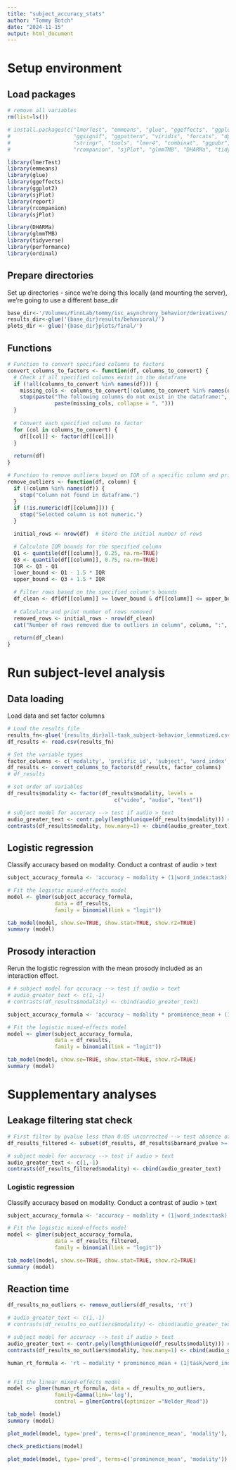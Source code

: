 ```yaml
---
title: "subject_accuracy_stats"
author: "Tommy Botch"
date: "2024-11-15"
output: html_document
---
```


# Setup environment

## Load packages

```r
# remove all variables
rm(list=ls()) 

# install.packages(c("lmerTest", "emmeans", "glue", "ggeffects", "ggplot2", 
#                    "ggsignif", "ggpattern", "viridis", "forcats", "dplyr",
#                    "stringr", "tools", "lmer4", "combinat", "ggpubr", "report",
#                    "rcompanion", "sjPlot", "glmmTMB", "DHARMa", "tidyverse"))

library(lmerTest)
library(emmeans)
library(glue)
library(ggeffects)
library(ggplot2)
library(sjPlot)
library(report)
library(rcompanion)
library(sjPlot)

library(DHARMa)
library(glmmTMB)
library(tidyverse)
library(performance)
library(ordinal)
```

## Prepare directories

Set up directories - since we're doing this locally (and mounting the server), 
we're going to use a different base_dir

```r

base_dir<-'/Volumes/FinnLab/tommy/isc_asynchrony_behavior/derivatives/'
results_dir<-glue('{base_dir}results/behavioral/')
plots_dir <- glue('{base_dir}plots/final/')

```

## Functions

```r
# Function to convert specified columns to factors
convert_columns_to_factors <- function(df, columns_to_convert) {
  # Check if all specified columns exist in the dataframe
  if (!all(columns_to_convert %in% names(df))) {
    missing_cols <- columns_to_convert[!columns_to_convert %in% names(df)]
    stop(paste("The following columns do not exist in the dataframe:", 
               paste(missing_cols, collapse = ", ")))
  }
  
  # Convert each specified column to factor
  for (col in columns_to_convert) {
    df[[col]] <- factor(df[[col]])
  }
  
  return(df)
}

# Function to remove outliers based on IQR of a specific column and print the number of removed values
remove_outliers <- function(df, column) {
  if (!column %in% names(df)) {
    stop("Column not found in dataframe.")
  }
  if (!is.numeric(df[[column]])) {
    stop("Selected column is not numeric.")
  }

  initial_rows <- nrow(df)  # Store the initial number of rows

  # Calculate IQR bounds for the specified column
  Q1 <- quantile(df[[column]], 0.25, na.rm=TRUE)
  Q3 <- quantile(df[[column]], 0.75, na.rm=TRUE)
  IQR <- Q3 - Q1
  lower_bound <- Q1 - 1.5 * IQR
  upper_bound <- Q3 + 1.5 * IQR

  # Filter rows based on the specified column's bounds
  df_clean <- df[df[[column]] >= lower_bound & df[[column]] <= upper_bound, ]
  
  # Calculate and print number of rows removed
  removed_rows <- initial_rows - nrow(df_clean)
  cat("Number of rows removed due to outliers in column", column, ":", removed_rows, "\n")
  
  return(df_clean)
}

```

# Run subject-level analysis

## Data loading

Load data and set factor columns 

```r

# Load the results file
results_fn<-glue('{results_dir}all-task_subject-behavior_lemmatized.csv')
df_results <- read.csv(results_fn)

# Set the variable types
factor_columns <- c('modality', 'prolific_id', 'subject', 'word_index', 'task')
df_results <- convert_columns_to_factors(df_results, factor_columns)
# df_results

# set order of variables
df_results$modality <- factor(df_results$modality, levels = 
                                  c("video", "audio", "text"))

# subject model for accuracy --> test if audio > text
audio_greater_text <- contr.poly(length(unique(df_results$modality))) #c(1,-1)
contrasts(df_results$modality, how.many=1) <- cbind(audio_greater_text)

```

## Logistic regression

Classify accuracy based on modality. Conduct a contrast of audio > text

```r

subject_accuracy_formula <- 'accuracy ~ modality + (1|word_index:task) + (1|subject:modality:task)'

# Fit the logistic mixed-effects model
model <- glmer(subject_accuracy_formula, 
               data = df_results, 
               family = binomial(link = "logit"))

tab_model(model, show.se=TRUE, show.stat=TRUE, show.r2=TRUE)
summary (model)
```

## Prosody interaction

Rerun the logistic regression with the mean prosody included as an interaction effect. 

```r

# # subject model for accuracy --> test if audio > text
# audio_greater_text <- c(1,-1)
# contrasts(df_results$modality) <- cbind(audio_greater_text)

subject_accuracy_formula <- 'accuracy ~ modality * prominence_mean + (1|word_index:task) + (1|subject:modality:task)'

# Fit the logistic mixed-effects model
model <- glmer(subject_accuracy_formula, 
               data = df_results, 
               family = binomial(link = "logit"))

tab_model(model, show.se=TRUE, show.stat=TRUE, show.r2=TRUE)
summary (model)

```

# Supplementary analyses

## Leakage filtering stat check

```r

# First filter by pvalue less than 0.05 uncorrected --> test absence of effect
df_results_filtered <- subset(df_results, df_results$barnard_pvalue >= 0.05)

# subject model for accuracy --> test if audio > text
audio_greater_text <- c(1,-1)
contrasts(df_results_filtered$modality) <- cbind(audio_greater_text)

```

### Logistic regression

Classify accuracy based on modality. Conduct a contrast of audio > text

```r

subject_accuracy_formula <- 'accuracy ~ modality + (1|word_index:task) + (1|subject:modality:task)'

# Fit the logistic mixed-effects model
model <- glmer(subject_accuracy_formula, 
               data = df_results_filtered, 
               family = binomial(link = "logit"))

tab_model(model, show.se=TRUE, show.stat=TRUE, show.r2=TRUE)
summary (model)
```

## Reaction time

```r

df_results_no_outliers <- remove_outliers(df_results, 'rt')

# audio_greater_text <- c(1,-1)
# contrasts(df_results_no_outliers$modality) <- cbind(audio_greater_text)

# subject model for accuracy --> test if audio > text
audio_greater_text <- contr.poly(length(unique(df_results$modality))) #c(1,-1)
contrasts(df_results_no_outliers$modality, how.many=1) <- cbind(audio_greater_text)

human_rt_formula <- 'rt ~ modality * prominence_mean + (1|task/word_index)'


# Fit the linear mixed-effects model
model <- glmer(human_rt_formula, data = df_results_no_outliers, 
               family=Gamma(link='log'),
               control = glmerControl(optimizer ="Nelder_Mead"))

tab_model (model)
summary (model)

plot_model(model, type='pred', terms=c('prominence_mean', 'modality'), show.data = TRUE)

check_predictions(model)
```

```r

plot_model(model, type='pred', terms=c('prominence_mean', 'modality'))

```